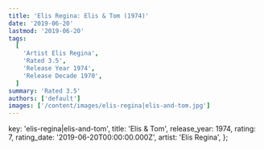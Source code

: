 ```yaml
---
title: 'Elis Regina: Elis & Tom (1974)'
date: '2019-06-20'
lastmod: '2019-06-20'
tags:
  [
    'Artist Elis Regina',
    'Rated 3.5',
    'Release Year 1974',
    'Release Decade 1970',
  ]
summary: 'Rated 3.5'
authors: ['default']
images: ['/content/images/elis-regina|elis-and-tom.jpg']
---
```


  key: 'elis-regina|elis-and-tom',
  title: 'Elis & Tom',
  release_year: 1974,
  rating: 7,
  rating_date: '2019-06-20T00:00:00.000Z',
  artist: 'Elis Regina',
};

<MusicRating data={data} />
